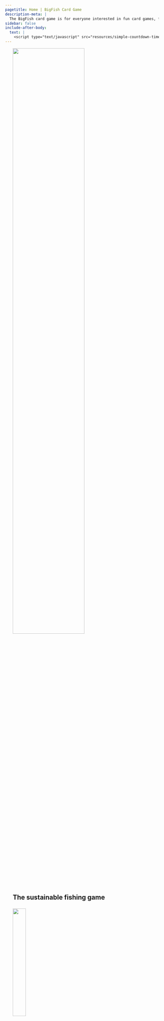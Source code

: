 ```yaml
---
pagetitle: Home | BigFish Card Game
description-meta: |
  The BigFish card game is for everyone interested in fun card games, fishing or marine life. Best for 2-5 players, suitable for ages 10+.
sidebar: false
include-after-body:
  text: |
    <script type="text/javascript" src="resources/simple-countdown-timer/dist/script.js"></script>
---
```


<!-- START SPECIAL BIGFISH BANNER SECTION -->
:::::: {.grid .justify-contents-evenly .align-items-center .column-screen .hero-img .hero-strip-homepage}
::: {.g-col-12 .g-col-md-6 style="margin-left: 5%;"}
::: maintitle
<!-- # BigFish {.maintitle} -->
![](resources/images/BigFish_darkorange.png){width="70%"}
:::

::: new-subtitle
## The sustainable fishing game {.newsubtitle}
:::

<!-- style="font-size: 1.45em; -->
::: {.grid .justify-contents-evenly .align-items-center .text-center .new-banner-text style="margin-bottom: 5%; margin-top: 5%;"}
::: {.g-col-6}
![](resources/icons/children-solid-orange.svg){width="30%"}

**Suitable for ages 10+**
:::

::: g-col-6
![](resources/icons/users-line-solid-orange.svg){width="30%"}

**Best for 2-5 players**
:::
:::
:::

::: {.g-col-12 .g-col-md-6 .text-center}
![](resources/images/Bigfish-logo.png){width="75%"}
:::
::::::
<!-- END SPECIAL BIGFISH BANNER SECTION -->

<!-- This column-page extends through the tagline, crowdfunding and timer sections -->
::::::::::::::: {.column-screen style="margin-left: 2em; margin-right: 2em;" .feature-text }

::: {.p .spacer-3em}
The BigFish card game is for everyone interested in fun card games, fishing or marine life.

To win the game you must find the best fishing strategy to collect points from catching fish, while keeping your fishing spot healthy and protected from natural disasters and other players. 
:::

<!-- Edits required: three photos should go below the text introducing the game (above) - GameOnSand2Sm.jpg and two photos of people playing on the beach. Then the other four photos should ideally go on each side of the crowdfunding campaign section, to make it very clear what people get if they pledge. Also, at the moment the font and font style is different here compared to what is below (line spacing differs, etc). This font should be a bigger but same style -->
<!-- Done Tormey 04-07-24 -->


::::::: {.grid .justify-contents-evenly .align-items-center .gap-3 .spacer-2em}
::: {.g-col-6 .g-col-md-4 .text-center .img-container}
![](resources/images/PlayingGame1a-cropped.jpg)
:::

::: {.g-col-6 .g-col-md-4 .text-center .img-container}
![](resources/images/GameOnSand2Sm.jpg)
:::

::: {.g-col-12 .g-col-md-4 .text-center .img-container}
![](resources/images/PlayingGame2.jpg)
:::
:::::::

:::::: {.grid .justify-contents-evenly .align-items-center}
::::: {.g-col-12 .g-col-md-3 .text-center .img-container}
![](resources/images/PlayingGame4-16x9.jpg)
<br><br>
![](resources/images/ShelfishReefCard-16x9.jpg)
:::::

::::: {.g-col-12 .g-col-md-6 .text-center .img-container}
::: p
## Crowdfunding! {style="color: var(--bs-accent);"}
:::

::: {.text-center} 
Get your own copy of the game and support education on sustainable fishing and marine life. 

All proceeds from the crowdfunding campaign will go for outreach activities and developing the game further. We will aim to have the game available in shops, but this is not certain. Which means that **crowdfunding** is the best way to secure your own copy of the game and other great rewards. 

The campaign will launch on **September 15, 2024**.
:::

::: text-center
[Crowdfunding page](https://bigfishcardgame.com){.btn .btn-secondary}
:::
:::::

::::: {.g-col-12 .g-col-md-3 .text-center .img-container}
![](resources/images/GameOnSandSm-16x9.jpg)
<br><br>
![](resources/images/WhaleCard-16x9.jpg)
:::::

::::::

<!-- begin timer grid -->
:::::: {.grid .text-center .justify-contents-evenly .align-items-center .homepage-p .my-2 .mx-5 .px-5 .timerBox}
::::: {.g-col-6 .g-start-4 .g-col-md-2}
<h2 class="timertext" id="days">DD</h2>

### DAYS {.text-center .timerlabel .unlisted}
:::::

::::: {.g-col-1 .g-col-md-1 style="max-width: max(0px, calc((100vw - 750px)*999)); overflow: hidden;"}
<h2 class="timertext">:</h2>
:::::

::::: {.g-col-6 .g-start-4 .g-col-md-2}
<h2 class="timertext" id="hours">HH</h2>

### HOURS {.text-center .timerlabel .unlisted}
:::::

::::: {.g-col-1 .g-col-md-1 style="max-width: max(0px, calc((100vw - 750px)*999)); overflow: hidden;"}
<h2 class="timertext">:</h2>
:::::

::::: {.g-col-6 .g-start-4 .g-col-md-2}
<h2 class="timertext" id="minutes">MM</h2>

### MINS {.text-center .timerlabel .unlisted}
:::::

::::: {.g-col-1 .g-col-md-1 style="max-width: max(0px, calc((100vw - 750px)*999)); overflow: hidden;"}
<h2 class="timertext">:</h2>

<!-- ### : {.text-center .timerlabel style="color: var(--bs-body-bg);" .unlisted} -->
:::::

::::: {.g-col-6 .g-start-4 .g-col-md-3}
<h2 class="timertext" id="seconds">SS</h2>

### SECS {.text-center .timerlabel .unlisted}
:::::
::::::
<!-- end timer grid -->

::: {.text-center .spacer-1em} 
Would you like to be reminded about the crowdfunding launch? You can get the game, expansion pack, prints of amazing fish drawings signed by the artist, t-shirt and other prizes. Subscribe to our newsletter. You will get a max of one email per month and two reminders about the crowdfunding start. 
:::

::: text-center
[Subscribe to news](https://forms.office.com/r/wVcaiUSxNF){.btn .btn-secondary}
:::

<!-- end of column-screen section -->
:::::::::::::::

<!-- Playing the Game section has its own grid that spans the screen  -->
::::::::::: {.grid .justify-contents-evenly .align-items-center .homepage-p .column-screen .my-5}
:::::::: {.g-col-12 .g-col-md-12 .g-col-lg-8 .mx-5 .my-3}
## Playing the game

::::: {.grid .justify-contents-evenly .align-items-center}
::: {.g-col-12 .g-col-sm-6 .g-col-md-4 .g-col-xxl-2 .text-center .img-container .my-2}
![](resources/images/cooler-no-text.jpg){width="75%"}
:::

::: {.g-col-12 .g-col-sm-6 .g-col-md-8 .g-col-xxl-10}
Big fish are worth more points than small fish, so players want to catch them. But the presence of big fish also allows players to draw new cards, spawn new fish and also grow them. The player has to find a balance between collecting points by catching fish and preserving big fish for good fishing opportunities in the future. 
:::

::: {.g-col-12 .g-col-sm-6 .g-col-md-4 .g-col-xxl-2 .text-center .img-container .my-2}
![](resources/images/cards/wild-cards/illegal-fishing.jpg){.image-card width="75%"}
:::

::: {.g-col-12 .g-col-sm-6 .g-col-md-8 .g-col-xxl-10}
In addition to fishing, other natural and human-induced events occur throughout the game: fisheries research, poor water quality, citizen science, illegal fishing, ocean acidification, sea urchin arrival and others.
:::

::: {.g-col-12 .g-col-sm-6 .g-col-md-4 .g-col-xxl-2 .text-center .img-container .my-2}
![](resources/images/Bigfish-logo.png)
:::

::: {.g-col-12 .g-col-sm-6 .g-col-md-8 .g-col-xxl-10}
These events create unpredictability and new challenges. Players can partly protect their fishing spots by finding the best game strategy. 
:::

::: {.g-col-12 .text-center .img-container style="margin-bottom: 1em; margin-top: 0.5em;"}
[Read the Rules](pages/rules.qmd){.btn .btn-secondary}
:::
:::::
::::::::

<!-- "align-self-end" aligns the picture column vertically to the end (bottom) of the rest of the grid -->
::: {.g-col-12 .g-col-lg-4 .img-container .align-self-end}
![](resources/images/pretty-pics/RockyCape.jpg)
:::

:::::::::::
<!-- end of Playing the Game section grid -->

:::::::::::: {.column-screen}
::: {.homepage-p .text-center .column-page style="font-size: 1.5em; margin-bottom: 1.5em;"}
## Main messages 

<!-- Edits needed: we need to have a wide space after this text below and the flathead photo and messages. I tried to add margin bottom after the font size style, but it does not work  -->
<!-- Done Tormey 04-07-24 -->

<!-- To win the game you need a good strategy and luck. There is always an element of chance, but a good fisher and player knows how to get their luck. In this game you need to think about the long term strategy! The game has three main messages: -->

We developed the game because we love fun card games and we love the ocean. We also love big fish. 
:::

<!-- begin main messages picture and text grid -->
:::::: {.grid .justify-contents-evenly .align-items-center .homepage-p .column-screen}
::: {.g-col-12 .g-col-md-12 .g-col-xl-6 .img-container}
![](resources/images/pretty-pics/flathead-small.jpg)
:::

::: {.g-col-12 .g-col-md-12 .g-col-xl-5 .mx-2}
### 1. Big fish are important

Preserving the big fish in the oceans, lakes and rivers is important for fish reproduction and resilience, ecosystem balance, for the fun of fishing, or simply because big fish are beautiful.

### 2. Big fish are mostly gone

Due to commercial and recreational fishing, big fish have mostly vanished from oceans, rivers and lakes.

### 3. Big fish can return

Fish grow relatively fast and if we take the right actions, we can restore them within our lifetimes and enjoy their beauty and benefits again.
:::
::::::
::::::::::::

::: {.column-page .text-center .homepage-p .spacer-3em}
<!-- BigFish has been created by a passionate team who wish players to know more, care more, and contribute. -->

[Explore the Science](pages/wildcards.qmd){.btn .btn-secondary}
:::

<!-- begin Who We Are grid -->
:::::: {.grid .justify-contents-evenly .align-items-center .spacer-5rem .homepage-p .column-screen style="padding-left: 2.5em; padding-right: 2.5em;"}
::: {.g-col-12 .g-col-lg-8}
## Who we are {#sec-about style="margin-top: 0.5em;"}

This game has been developed by the Institute of Marine and Antarctic Sciences, University of Tasmania team, led by Matt Testoni, Asta Audzijonyte and Amy Coghlan. All artwork is original and produced by Amy Coghlan (drawings), Matt Testoni (photos, design) and Stacey McCormack (design).

Game testing, advice, interesting facts and many other details have been provided by many researchers, naturalists, students, friends, anglers, divers and game enthusiasts. Thank you.

::: text-center
[Contact us](mailto:info@fishsizeproject.org){.h3 .btn .btn-secondary}
:::
:::

::: {.g-col-12 .g-col-lg-4 .text-center}
![](resources/images/matt.png){.headshot} 
![](resources/images/amy.jpg){.headshot} 

![](resources/images/asta.jpg){.headshot} 
![](resources/images/pretty-pics/blue-Grouper-1-small.jpg){.headshot} 
:::

<!-- ::: g-col-12 -->
<!-- ### Contact us -->

<!-- If you would like to learn more about our work, adapt the game to your ecosystem, apply the game to your teaching or support our work please contact us at [info\@fishsizeproject.org](mailto:info@fishsizeproject.org). -->
<!-- ::: -->
::::::

<!-- Begin column-screen-padded section for Supporters -->
::::::::::::::: {.column-screen-padded .feature-text}

## Supporters

:::: {.grid .justify-contents-evenly .align-items-center .py-4 .homepage-p style="--bs-gap: 0;"}
::: {.g-col-12 .g-col-sm-6 .text-center .img-container .px-1 style="font-size: 1.5em;"}
*Pew Fellowship in Marine Conservation*
:::

::: {.g-col-12 .g-col-sm-6 .text-center .px-1 .img-container}
![](resources/images/CMS.png)
:::

<!-- ::: {.g-col-3 .text-center .img-container} -->
<!-- Your logo here! -->
<!-- ::: -->

::: {.g-col-12 .text-center}
**You can support the game** by pledging on our crowdfunding or by contacting us. 

If you would like to sponsor a card, representing your organisation or initiative, get in touch and we will discuss. We will only include cards that are truly important for sustainable fisheries and marine ecosystems. 
:::

::: {.g-col-12 .g-col-lg-6 .text-center}
[Pledge](pages/how-to-buy.qmd){.btn .btn-secondary}
:::

::: {.g-col-12 .g-col-lg-6 .text-center}
[Contact us](mailto:info@fishsizeproject.org){.btn .btn-secondary}
:::

::::

<!-- end of column-page section -->
:::::::::::::::


<!-- ::: text-center -->
<!-- [How to Buy](pages/how-to-buy.qmd){.h3 .btn .btn-secondary} -->
<!-- ::: -->
<!-- ::: -->

<!-- ::: g-col-12 -->
<!-- ::: {.grid .justify-contents-evenly .align-items-center} -->
<!-- ::: g-col-2 -->
<!-- ![](https://placehold.co/200x200) -->
<!-- ::: -->

<!-- ::: g-col-2 -->
<!-- ![](https://placehold.co/200x200) -->
<!-- ::: -->

<!-- ::: g-col-2 -->
<!-- ![](https://placehold.co/200x200) -->
<!-- ::: -->

<!-- ::: g-col-2 -->
<!-- ![](https://placehold.co/200x200) -->
<!-- ::: -->

<!-- ::: g-col-2 -->
<!-- ![](https://placehold.co/200x200) -->
<!-- ::: -->

<!-- ::: g-col-2 -->
<!-- ![](https://placehold.co/200x200) -->
<!-- ::: -->
<!-- ::: -->
<!-- ::: -->
<!-- ::: -->
